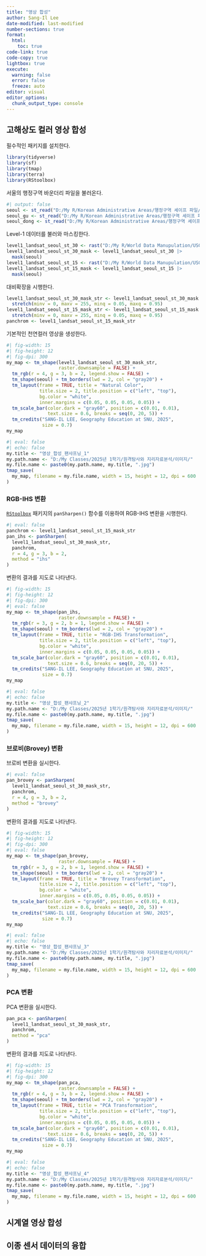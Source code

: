 ```yaml
---
title: "영상 합성"
author: Sang-Il Lee
date-modified: last-modified
number-sections: true
format: 
  html: 
    toc: true
code-link: true
code-copy: true
lightbox: true
execute: 
  warning: false
  error: false
  freeze: auto
editor: visual
editor_options: 
  chunk_output_type: console
---
```


## 고해상도 컬러 영상 합성

필수적인 패키지를 설치한다.

```r
library(tidyverse)
library(sf)
library(tmap)
library(terra)
library(RStoolbox)
```

서울의 행정구역 바운더리 파일을 불러온다.

```r
#| output: false
seoul <- st_read("D:/My R/Korean Administrative Areas/행정구역 셰이프 파일/2 Original Cleaning/2023_2Q/SEOUL_SIDO_2023_2Q.shp")
seoul_gu <- st_read("D:/My R/Korean Administrative Areas/행정구역 셰이프 파일/2 Original Cleaning/2023_2Q/SEOUL_GU_2023_2Q.shp")
seoul_dong <- st_read("D:/My R/Korean Administrative Areas/행정구역 셰이프 파일/2 Original Cleaning/2023_2Q/SEOUL_EMD_2023_2Q.shp")
```

Level-1 데이터를 불러와 마스킹한다.

```r
level1_landsat_seoul_st_30 <- rast("D:/My R/World Data Manupulation/USGS EarthExplorer/level1_landsat_seoul_stack_30_2024.tif")
level1_landsat_seoul_st_30_mask <- level1_landsat_seoul_st_30 |> 
  mask(seoul)
level1_landsat_seoul_st_15 <- rast("D:/My R/World Data Manupulation/USGS EarthExplorer/level1_landsat_seoul_stack_15_2024.tif")
level1_landsat_seoul_st_15_mask <- level1_landsat_seoul_st_15 |> 
  mask(seoul)
```

대비확장을 시행한다.

```r
level1_landsat_seoul_st_30_mask_str <- level1_landsat_seoul_st_30_mask |> 
  stretch(minv = 0, maxv = 255, minq = 0.05, maxq = 0.95)
level1_landsat_seoul_st_15_mask_str <- level1_landsat_seoul_st_15_mask |> 
  stretch(minv = 0, maxv = 255, minq = 0.05, maxq = 0.95)
panchrom <- level1_landsat_seoul_st_15_mask_str
```

기본적인 천연컬러 영상을 생성한다.

```r
#| fig-width: 15
#| fig-height: 12
#| fig-dpi: 300
my_map <- tm_shape(level1_landsat_seoul_st_30_mask_str, 
                   raster.downsample = FALSE) + 
  tm_rgb(r = 4, g = 3, b = 2, legend.show = FALSE) +
  tm_shape(seoul) + tm_borders(lwd = 2, col = "gray20") +
  tm_layout(frame = TRUE, title = "Natural Color", 
            title.size = 2, title.position = c("left", "top"), 
            bg.color = "white", 
            inner.margins = c(0.05, 0.05, 0.05, 0.05)) +
  tm_scale_bar(color.dark = "gray60", position = c(0.01, 0.01), 
               text.size = 0.6, breaks = seq(0, 20, 5)) + 
  tm_credits("SANG-IL LEE, Geography Education at SNU, 2025", 
             size = 0.7)
my_map
```

```r
#| eval: false
#| echo: false
my.title <- "영상_합성_팬샤프닝_1"
my.path.name <- "D:/My Classes/2025년 1학기/원격탐사와 지리자료분석/이미지/"
my.file.name <- paste0(my.path.name, my.title, ".jpg")
tmap_save(
  my_map, filename = my.file.name, width = 15, height = 12, dpi = 600
)
```

### RGB-IHS 변환

[`RStoolbox`](https://bleutner.github.io/RStoolbox/) 패키지의 `panSharpen()` 함수를 이용하여 RGB-IHS 변환을 시행한다.

```r
#| eval: false
panchrom <- level1_landsat_seoul_st_15_mask_str
pan_ihs <- panSharpen(
  level1_landsat_seoul_st_30_mask_str, 
  panchrom, 
  r = 4, g = 3, b = 2,
  method = "ihs"
)
```

변환의 결과를 지도로 나타낸다.

```r
#| fig-width: 15
#| fig-height: 12
#| fig-dpi: 300
#| eval: false
my_map <- tm_shape(pan_ihs, 
                   raster.downsample = FALSE) + 
  tm_rgb(r = 3, g = 2, b = 1, legend.show = FALSE) +
  tm_shape(seoul) + tm_borders(lwd = 2, col = "gray20") +
  tm_layout(frame = TRUE, title = "RGB-IHS Transformation", 
            title.size = 2, title.position = c("left", "top"), 
            bg.color = "white", 
            inner.margins = c(0.05, 0.05, 0.05, 0.05)) +
  tm_scale_bar(color.dark = "gray60", position = c(0.01, 0.01), 
               text.size = 0.6, breaks = seq(0, 20, 5)) + 
  tm_credits("SANG-IL LEE, Geography Education at SNU, 2025", 
             size = 0.7)
my_map
```

```r
#| eval: false
#| echo: false
my.title <- "영상_합성_팬샤프닝_2"
my.path.name <- "D:/My Classes/2025년 1학기/원격탐사와 지리자료분석/이미지/"
my.file.name <- paste0(my.path.name, my.title, ".jpg")
tmap_save(
  my_map, filename = my.file.name, width = 15, height = 12, dpi = 600
)
```

### 브로비(Brovey) 변환

브로비 변환을 실시한다.

```r
#| eval: false
pan_brovey <- panSharpen(
  level1_landsat_seoul_st_30_mask_str, 
  panchrom, 
  r = 4, g = 3, b = 2,
  method = "brovey"
)
```

변환의 결과를 지도로 나타낸다.

```r
#| fig-width: 15
#| fig-height: 12
#| fig-dpi: 300
#| eval: false
my_map <- tm_shape(pan_brovey, 
                   raster.downsample = FALSE) + 
  tm_rgb(r = 3, g = 2, b = 1, legend.show = FALSE) +
  tm_shape(seoul) + tm_borders(lwd = 2, col = "gray20") +
  tm_layout(frame = TRUE, title = "Brovey Transformation", 
            title.size = 2, title.position = c("left", "top"), 
            bg.color = "white", 
            inner.margins = c(0.05, 0.05, 0.05, 0.05)) +
  tm_scale_bar(color.dark = "gray60", position = c(0.01, 0.01), 
               text.size = 0.6, breaks = seq(0, 20, 5)) + 
  tm_credits("SANG-IL LEE, Geography Education at SNU, 2025", 
             size = 0.7)
my_map
```

```r
#| eval: false
#| echo: false
my.title <- "영상_합성_팬샤프닝_3"
my.path.name <- "D:/My Classes/2025년 1학기/원격탐사와 지리자료분석/이미지/"
my.file.name <- paste0(my.path.name, my.title, ".jpg")
tmap_save(
  my_map, filename = my.file.name, width = 15, height = 12, dpi = 600
)
```

### PCA 변환

PCA 변환을 실시한다.

```r
pan_pca <- panSharpen(
  level1_landsat_seoul_st_30_mask_str, 
  panchrom, 
  method = "pca"
)
```

변환의 결과를 지도로 나타낸다.

```r
#| fig-width: 15
#| fig-height: 12
#| fig-dpi: 300
my_map <- tm_shape(pan_pca, 
                   raster.downsample = FALSE) + 
  tm_rgb(r = 4, g = 3, b = 2, legend.show = FALSE) +
  tm_shape(seoul) + tm_borders(lwd = 2, col = "gray20") +
  tm_layout(frame = TRUE, title = "PCA Transformation", 
            title.size = 2, title.position = c("left", "top"), 
            bg.color = "white", 
            inner.margins = c(0.05, 0.05, 0.05, 0.05)) +
  tm_scale_bar(color.dark = "gray60", position = c(0.01, 0.01), 
               text.size = 0.6, breaks = seq(0, 20, 5)) + 
  tm_credits("SANG-IL LEE, Geography Education at SNU, 2025", 
             size = 0.7)
my_map
```

```r
#| eval: false
#| echo: false
my.title <- "영상_합성_팬샤프닝_4"
my.path.name <- "D:/My Classes/2025년 1학기/원격탐사와 지리자료분석/이미지/"
my.file.name <- paste0(my.path.name, my.title, ".jpg")
tmap_save(
  my_map, filename = my.file.name, width = 15, height = 12, dpi = 600
)
```

## 시계열 영상 합성

## 이종 센서 데이터의 융합
